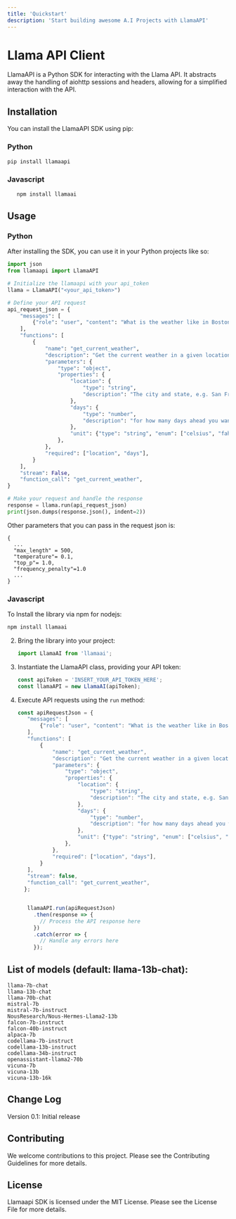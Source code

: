```yaml
---
title: 'Quickstart'
description: 'Start building awesome A.I Projects with LlamaAPI'
---
```


# Llama API Client

LlamaAPI is a Python SDK for interacting with the Llama API. It abstracts away the handling of aiohttp sessions and headers, allowing for a simplified interaction with the API.

## Installation

You can install the LlamaAPI SDK using pip:

### Python
```python
pip install llamaapi
```

### Javascript
```bash
   npm install llamaai
```

## Usage

### Python
After installing the SDK, you can use it in your Python projects like so:

```python
import json
from llamaapi import LlamaAPI

# Initialize the llamaapi with your api_token
llama = LlamaAPI("<your_api_token>")

# Define your API request
api_request_json = {
    "messages": [
        {"role": "user", "content": "What is the weather like in Boston?"},
    ],
    "functions": [
        {
            "name": "get_current_weather",
            "description": "Get the current weather in a given location",
            "parameters": {
                "type": "object",
                "properties": {
                    "location": {
                        "type": "string",
                        "description": "The city and state, e.g. San Francisco, CA",
                    },
                    "days": {
                        "type": "number",
                        "description": "for how many days ahead you wants the forecast",
                    },
                    "unit": {"type": "string", "enum": ["celsius", "fahrenheit"]},
                },
            },
            "required": ["location", "days"],
        }
    ],
    "stream": False,
    "function_call": "get_current_weather",
}

# Make your request and handle the response
response = llama.run(api_request_json)
print(json.dumps(response.json(), indent=2))
```

Other parameters that you can pass in the request json is:

```
{
  ...
  "max_length" = 500,
  "temperature"= 0.1,
  "top_p"= 1.0,
  "frequency_penalty"=1.0
  ...
}
```

### Javascript
To Install the library via npm for nodejs:

   ```bash
   npm install llamaai
   ```

2. Bring the library into your project:

   ```javascript
   import LlamaAI from 'llamaai';
   ```

3. Instantiate the LlamaAPI class, providing your API token:

   ```javascript
   const apiToken = 'INSERT_YOUR_API_TOKEN_HERE';
   const llamaAPI = new LlamaAI(apiToken);
   ```

4. Execute API requests using the `run` method:

   ```javascript
   const apiRequestJson = {
      "messages": [
          {"role": "user", "content": "What is the weather like in Boston?"},
      ],
      "functions": [
          {
              "name": "get_current_weather",
              "description": "Get the current weather in a given location",
              "parameters": {
                  "type": "object",
                  "properties": {
                      "location": {
                          "type": "string",
                          "description": "The city and state, e.g. San Francisco, CA",
                      },
                      "days": {
                          "type": "number",
                          "description": "for how many days ahead you wants the forecast",
                      },
                      "unit": {"type": "string", "enum": ["celsius", "fahrenheit"]},
                  },
              },
              "required": ["location", "days"],
          }
      ],
      "stream": false,
      "function_call": "get_current_weather",
     };
   
   
      llamaAPI.run(apiRequestJson)
        .then(response => {
          // Process the API response here
        })
        .catch(error => {
          // Handle any errors here
        });
   ```

## List of models (default: llama-13b-chat):

```
llama-7b-chat
llama-13b-chat
llama-70b-chat
mistral-7b
mistral-7b-instruct
NousResearch/Nous-Hermes-Llama2-13b
falcon-7b-instruct
falcon-40b-instruct
alpaca-7b
codellama-7b-instruct
codellama-13b-instruct
codellama-34b-instruct
openassistant-llama2-70b
vicuna-7b
vicuna-13b
vicuna-13b-16k
```

## Change Log

Version 0.1: Initial release

## Contributing

We welcome contributions to this project. Please see the Contributing Guidelines for more details.

## License

Llamaapi SDK is licensed under the MIT License. Please see the License File for more details.
